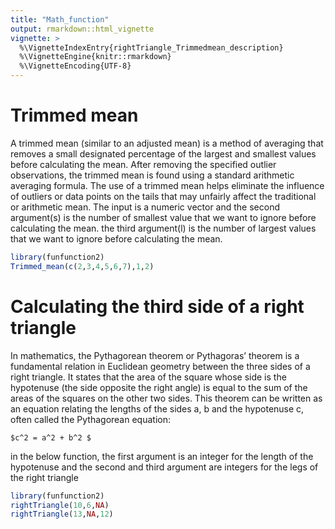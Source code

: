 ```yaml
---
title: "Math_function"
output: rmarkdown::html_vignette
vignette: >
  %\VignetteIndexEntry{rightTriangle_Trimmedmean_description}
  %\VignetteEngine{knitr::rmarkdown}
  %\VignetteEncoding{UTF-8}
---
```


#  Trimmed mean
A trimmed mean (similar to an adjusted mean) is a method of averaging that removes a small designated percentage of the largest and smallest values before calculating the mean. After removing the specified outlier observations, the trimmed mean is found using a standard arithmetic averaging formula. The use of a trimmed mean helps eliminate the influence of outliers or data points on the tails that may unfairly affect the traditional or arithmetic mean.
The input is a numeric vector and the second argument(s) is the number of smallest value that we want to ignore before calculating the mean. the third argument(l) is the number of largest values that we want to ignore before calculating the mean.
```r
library(funfunction2)
Trimmed_mean(c(2,3,4,5,6,7),1,2)
```
# Calculating the third side of a right triangle

In mathematics, the Pythagorean theorem or Pythagoras' theorem is a fundamental relation in Euclidean geometry between the three sides of a right triangle. It states that the area of the square whose side is the hypotenuse (the side opposite the right angle) is equal to the sum of the areas of the squares on the other two sides. This theorem can be written as an equation relating the lengths of the sides a, b and the hypotenuse c, often called the Pythagorean equation:

	$c^2 = a^2 + b^2 $
in the below function, the first argument is an integer for the length of the hypotenuse and the second and third argument are integers for the legs of the right triangle
```r
library(funfunction2)
rightTriangle(10,6,NA)
rightTriangle(13,NA,12)
```
